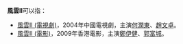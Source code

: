 '''風雲II'''可以指：
* [[風雲II_(電視劇)|風雲II (電視劇)]]，2004年中國電視劇，主演[[何潤東|何潤東]]、[[趙文卓|趙文卓]]。
* [[風雲II_(電影)|風雲II (電影)]]，2009年香港電影，主演[[鄭伊健|鄭伊健]]、[[郭富城|郭富城]]。

{{disambig|Cat=三字作品消歧义|F风}}